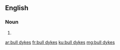 ==English==

===Noun===
{{head|en}}

# {{plural of|bull dyke}}

[[ar:bull dykes]]
[[fr:bull dykes]]
[[ku:bull dykes]]
[[mg:bull dykes]]